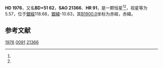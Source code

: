 {{Starbox begin
| name = HD 1976
}}
{{Starbox observe
| epoch = [[J2000.0|J2000.0]]
| constell = {{星座名待查}}<ref name=SIMBAD>{{cite web
 | url=http://simbad.u-strasbg.fr/simbad/sim-id?Ident=HR+91
 | title=Pulsating variable Star
 | publisher=Centre de Données astronomiques de Strasbourg
 | work=SIMBAD
 | accessdate=2012-07-13
 | archive-date=2016-03-16
 | archive-url=https://web.archive.org/web/20160316150558/http://simbad.u-strasbg.fr/simbad/sim-id?Ident=HR+91
 | dead-url=no
 }}</ref><ref name=DATA>{{cite web
 | url=http://vizier.u-strasbg.fr/viz-bin/VizieR-5?-out.add=.&-source=5050&-corr=PK=HR&-out.max=9999&HR=91
 | title=VizieR Detailed Page
 | accessdate=2012-07-13
 | archive-date=2016-03-05
 | archive-url=https://web.archive.org/web/20160305004946/http://vizier.u-strasbg.fr/viz-bin/VizieR-5?-out.add=.&-source=5050&-corr=PK=HR&-out.max=9999&HR=91
 | dead-url=no
 }}</ref>
| 星官 = 
| ra = {{RA|0|24|15.6}}<ref name=SIMBAD /><ref name=DATA />
| dec = {{DEC|+52|1|12}}<ref name=SIMBAD /><ref name=DATA />
| appmag_v = 5.57<ref name=SIMBAD /><ref name=DATA />
}}
{{Starbox character
| class = B5IV<ref name=SIMBAD /><ref name=DATA />
| b-v = -0.12<ref name=SIMBAD /><ref name=DATA />
| u-b = -0.6<ref name=SIMBAD /><ref name=DATA />
| r-i = <ref name=SIMBAD /><ref name=DATA />
| variable = 
}}
{{Starbox astrometry
| radial_v = -0.6
| prop_mo_ra = -7
| parallax = 0.004
| p_error =
}}
{{Starbox catalog
| names =BD+51 62，[[SAO星表|SAO]] 21366，[[HD星表|HD]] 1976，[[HR星表|HR]] 91}}
{{Starbox reference |Simbad=HR+91}}
{{Starbox end}}

'''HD 1976'''，又名'''BD+51 62'''，'''SAO 21366'''、'''HR 91'''，是一颗恒星<ref name=SIMBAD /><ref name=DATA />，视星等为5.57，位于[[銀道座標系|銀經]]118.68，[[銀道座標系|銀緯]]-10.63，其[[B1900.0|B1900.0]]坐标为赤經{{RA|0|18|52.2}}，赤緯{{DEC|+51|-10.63|57}}。

== 参考文献 ==
{{reflist}}

{{star-stub}}

[[Category:HD和HDE天體|1976]]
[[Category:HR天體|0091]]
[[Category:SAO天體|21366]]